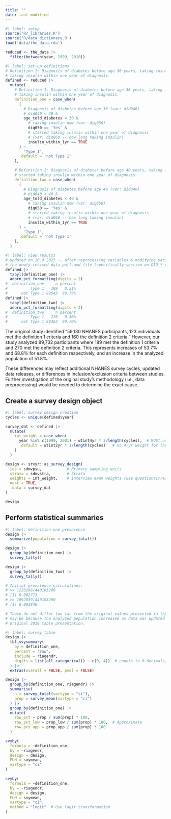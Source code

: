 ```yaml
---
title: ""
date: last-modified
---
```



```r
#| label: setup
source('R/_libraries.R')
source('R/data_dictionary.R')
load('data/the_data.rda')

reduced <- the_data |>
  filter(between(year, 1999, 2010))
```

```r
#| label: set-up definitions
# Definition 1: Diagnosis of diabetes before age 30 years, taking insulin now, started
# taking insulin within one year of diagnosis.
defined <- reduced |>
  mutate(
    # Definition 1: Diagnosis of diabetes before age 30 years, taking insulin now, started
    # taking insulin within one year of diagnosis.
    definition_one = case_when(
      (
        # Diagnosis of diabetes before age 30 (var: did040)
        # did040 < 30 &
        age_told_diabetes < 30 &
          # taking insulin now (var: diq050)
          diq050 == 'Yes' &
          # started taking insulin within one year of diagnosis
          # (var: did060 -- how long taking insulin)
          insulin_within_1yr == TRUE
      ) ~
        'Type 1',
      .default = 'not Type 1'
    ),

    # Definition 2: Diagnosis of diabetes before age 40 years, taking insulin now,
    # started taking insulin within one year of diagnosis.
    definition_two = case_when(
      (
        # Diagnosis of diabetes before age 40 (var: did040)
        # did040 < 40 &
        age_told_diabetes < 40 &
          # taking insulin now (var: diq050)
          diq050 == 'Yes' &
          # started taking insulin within one year of diagnosis
          # (var: did060 -- how long taking insulin)
          insulin_within_1yr == TRUE
      ) ~
        'Type 1',
      .default = 'not Type 1'
    ),
  )
```


```r
#| label: view results
# Updated on 10.9.2025 -- after reprocessing variables & modifying variable names. See
# the newly-revised data_pull.qmd file (specifically section on DIQ_* diabetes data).
defined |>
  tabyl(definition_one) |>
  adorn_pct_formatting(digits = 2)
#  definition_one     n percent
#          Type 1   189   0.21%
#      not Type 1 89543  99.79%
defined |>
  tabyl(definition_two) |>
  adorn_pct_formatting(digits = 2)
#  definition_two     n percent
#          Type 1   270   0.30%
#      not Type 1 89462  99.70%
```

The original study identified "59,130 NHANES participants, 123 individuals met the 
definition 1 criteria and 160 the definition 2 criteria." However, our study analyzed 
89,732 participants where 189 met the definition 1 criteria and 270 met the definition 2 
criteria. This represents increases of 53.7% and 68.8% for each definition respectively,
and an increase in the analyzed population of 51.8%.

These differences may reflect additional NHANES survey cycles, updated data releases, 
or differences in inclusion/exclusion criteria between studies. Further investigation 
of the original study's methodology (i.e., data preprocessing) would be needed to 
determine the exact cause.


## Create a survey design object

```r
#| label: survey design creation
cycles <- unique(defined$year)

survey_dat <- defined |> 
  mutate(
    int_weight = case_when(
      year %in% c(1999, 2001) ~ wtint4yr * 2/length(cycles),  # MUST use 4-yr weight here
      .default = wtint2yr * 1/length(cycles)   # no 4-yr weight for these cycles
    )
  )

design <- srvyr::as_survey_design(
  ids = sdmvpsu,           # Primary sampling units
  strata = sdmvstra,       # Strata  
  weights = int_weight,    # Interview exam weights (use questionairre, non-exam)
  nest = TRUE,
  .data = survey_dat
)

design
```

## Perform statistical summaries

```r
#| label: definition one prevalence
design |> 
  summarize(population = survey_total())

design |> 
  group_by(definition_one) |> 
  survey_tally()

design |> 
  group_by(definition_two) |> 
  survey_tally()

# Initial prevalence calculations:
# >> 1220208/440103260
# [1] 0.002773
# >> 1692839/440103260
# [1] 0.003846

# These do not differ too far from the original values presented in the Table 2.5. This
# may be because the analyzed population increased as data was updated as compared to the
# original 2018 table presentation. 
```


```r
#| label: survey table
design |> 
  tbl_svysummary(
    by = definition_one,
    percent = 'row',
    include = riagendr,
    digits = list(all_categorical() ~ c(0, 4))  # counts to 0 decimals, % to 4
  ) |> 
  extras(overall = FALSE, pval = FALSE)
```


```r
design |>
  group_by(definition_one, riagendr) |>
  summarise(
    n = survey_total(vartype = "ci"),
    prop = survey_mean(vartype = "ci")
  ) |>
  group_by(definition_one) |>
  mutate(
    row_pct = prop / sum(prop) * 100,
    row_pct_low = prop_low / sum(prop) * 100,  # Approximate
    row_pct_upp = prop_upp / sum(prop) * 100
  )

svyby(
  formula = ~definition_one,
  by = ~riagendr,
  design = design,
  FUN = svymean,
  vartype = "ci"
)

svyby(
  formula = ~definition_one,
  by = ~riagendr,
  design = design,
  FUN = svymean,
  vartype = "ci",
  method = "logit"  # Use logit transformation
)
```